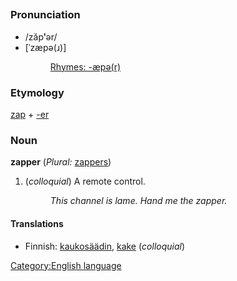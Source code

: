 =={{en}}==
[[Category:English language]]
===Pronunciation===
*/zăp'''ʹ'''ər/
*[ˈzæpə(ɹ)]
*:[[Rhymes:English:-æpə(r)|Rhymes: -æpə(r)]]

===Etymology===
[[zap]] + [[-er]]
===Noun===
'''zapper''' (''Plural:'' [[zappers]])
# (''colloquial'') A remote control.
#: ''This channel is lame.  Hand me the zapper.''

====Translations====
*Finnish: [[kaukosäädin]], [[kake#Finnish|kake]] (''colloquial'')
